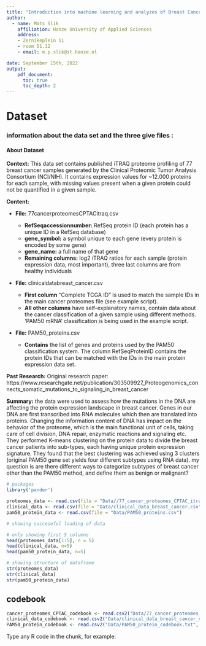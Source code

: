 ```yaml
---
title: "Introduction into machine learning and analyzes of Breast Cancer Proteomes"
author:
  - name: Mats Slik
    affiliation: Hanze University of Applied Sciences
    address:
    - Zernikeplein 11
    - room D1.12
    - email: m.p.slik@st.hanze.nl

date: September 15th, 2022
output:
    pdf_document:
      toc: true
      toc_depth: 2
---
```



# Dataset

### information about the data set and the three give files :

#### About Dataset
**Context:**
This data set contains published iTRAQ proteome profiling of 77 breast cancer samples generated by the Clinical Proteomic Tumor Analysis Consortium (NCI/NIH). It contains expression values for ~12.000 proteins for each sample, with missing values present when a given protein could not be quantified in a given sample.

**Content:**

* **File:** 77cancerproteomesCPTACitraq.csv

  + **RefSeqaccessionnumber:** RefSeq protein ID (each protein has a unique
  ID in a RefSeq database)
  + **gene_symbol:** a symbol unique to each gene (every protein is encoded
  by some gene)
  + **gene_name:** a full name of that gene
  + **Remaining columns:** log2 iTRAQ ratios for each sample (protein
  expression data, most important), three last columns are from healthy
  individuals
* **File:** clinicaldatabreast_cancer.csv

  + **First column** "Complete TCGA ID" is used to match the sample IDs in the main cancer proteomes file (see example script).
  + **All other columns** have self-explanatory names, contain data about the cancer classification of a given sample using different methods. 'PAM50 mRNA' classification is being used in the example script.

* **File:** PAM50_proteins.csv

    * **Contains**  the list of genes and proteins used by the PAM50 classification system. The column RefSeqProteinID contains the protein IDs that can be matched with the IDs in the main protein expression data set.

**Past Research:**
Original research paper: https://www.researchgate.net/publication/303509927_Proteogenomics_connects_somatic_mutations_to_signaling_in_breast_cancer

**Summary:** the data were used to assess how the mutations in the DNA are affecting the protein expression landscape in breast cancer. Genes in our DNA are first transcribed into RNA molecules which then are translated into proteins. Changing the information content of DNA has impact on the behavior of the proteome, which is the main functional unit of cells, taking care of cell division, DNA repair, enzymatic reactions and signaling etc. They performed K-means clustering on the protein data to divide the breast cancer patients into sub-types, each having unique protein expression signature. They found that the best clustering was achieved using 3 clusters (original PAM50 gene set yields four different subtypes using RNA data).
my question is are there different ways to categorize subtypes of breast cancer other than the PAM50 method, and define them as benign or malignant?
```r
# packages
library('pander')

```
```r
proteomes_data <- read.csv(file = "Data//77_cancer_proteomes_CPTAC_itraq.csv")
clinical_data <- read.csv(file = "Data/clinical_data_breast_cancer.csv")
pam50_protein_data <- read.csv(file = "Data/PAM50_proteins.csv")

# showing succeseful loading of data

# only showing first 5 columns
head(proteomes_data[1:5], n = 5)
head(clinical_data, n=5)
head(pam50_protein_data, n=5)

# showing structure of dataframe
str(proteomes_data)
str(clinical_data)
str(pam50_protein_data)
```

## codebook
```r

cancer_proteomes_CPTAC_codebook <- read.csv2("Data/77_cancer_proteomes_CPTAC_codebook.txt")
clinical_data_codebook <- read.csv2("Data/clinical_data_breast_cancer_codebook.txt")
PAM50_protein_codebook <- read.csv2("Data/PAM50_protein_codebook.txt", sep = ";")
```

Type any R code in the chunk, for example:
```r

```

